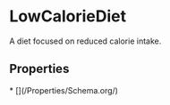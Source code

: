   
# LowCalorieDiet

A diet focused on reduced calorie intake.

## Properties

<Grid>
* [](/Properties/Schema.org/)
</Grid>

